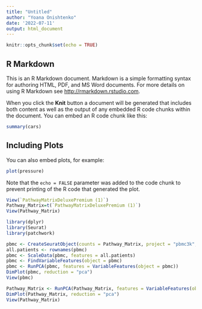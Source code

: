 ```yaml
---
title: "Untitled"
author: "Yoana Onishtenko"
date: '2022-07-11'
output: html_document
---
```


```r
knitr::opts_chunk$set(echo = TRUE)
```

## R Markdown

This is an R Markdown document. Markdown is a simple formatting syntax for authoring HTML, PDF, and MS Word documents. For more details on using R Markdown see <http://rmarkdown.rstudio.com>.

When you click the **Knit** button a document will be generated that includes both content as well as the output of any embedded R code chunks within the document. You can embed an R code chunk like this:

```r
summary(cars)
```

## Including Plots

You can also embed plots, for example:

```r
plot(pressure)
```

Note that the `echo = FALSE` parameter was added to the code chunk to prevent printing of the R code that generated the plot.

```r
View(`PathwayMatrixDeluxePremium (1)`)
Pathway_Matrix=t(`PathwayMatrixDeluxePremium (1)`)
View(Pathway_Matrix)

library(dplyr)
library(Seurat)
library(patchwork)

pbmc <- CreateSeuratObject(counts = Pathway_Matrix, project = "pbmc3k", min.cells = 5, min.features = 500)
all.patients <- rownames(pbmc)
pbmc <- ScaleData(pbmc, features = all.patients)
pbmc <- FindVariableFeatures(object = pbmc)
pbmc <- RunPCA(pbmc, features = VariableFeatures(object = pbmc))
DimPlot(pbmc, reduction = "pca")
View(pbmc)

Pathway_Matrix <- RunPCA(Pathway_Matrix, features = VariableFeatures(object = Pathway_Matrix)
DimPlot(Pathway_Matrix, reduction = "pca") 
View(Pathway_Matrix)
````
